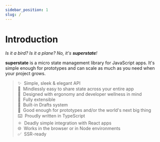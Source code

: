 ```yaml
---
sidebar_position: 1
slug: /
---
```



# Introduction

*Is it a bird? Is it a plane? No, it's **superstate**!*

**superstate** is a micro state management library for JavaScript apps. It's simple enough for prototypes and can scale
as much as you need when your project grows.

> ✨&nbsp;&nbsp;Simple, sleek & elegant API<br/>
> 🤯&nbsp;&nbsp;Mindlessly easy to share state across your entire app<br/>
> 📐&nbsp;&nbsp;Designed with ergonomy and developer wellness in mind<br/>
> 🧩&nbsp;&nbsp;Fully extensible<br/>
> 📝&nbsp;&nbsp;Built-in Drafts system<br/>
> 🤘&nbsp;&nbsp;Good enough for prototypes and/or the world's next big thing<br/>
> ⌨️&nbsp;&nbsp;Proudly written in TypeScript<br/>
> ⚛️&nbsp;&nbsp;Deadly simple integration with React apps<br/>
> 🌐&nbsp;&nbsp;Works in the browser or in Node environments<br/>
> ✅&nbsp;&nbsp;SSR-ready

<IntroCards/>
